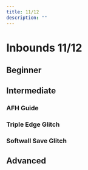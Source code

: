 ```yaml
---
title: 11/12
description: ""
---
```


# Inbounds 11/12

## Beginner

<YouTube url="https://youtu.be/t10J7PSME7w" />

## Intermediate

### AFH Guide
<YouTube url="https://youtu.be/3XxnWwlVykA"/>

### Triple Edge Glitch
<YouTube url="https://youtu.be/T_ZgIibUafI" />

### Softwall Save Glitch
<YouTube url="https://youtu.be/WgC0xdzpE5k" />

## Advanced

<YouTube url="https://www.youtube.com/watch?v=BjPyZUqymok" />